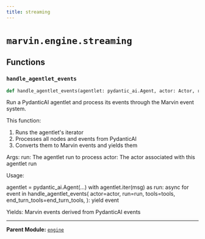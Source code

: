 ```yaml
---
title: streaming
---
```


# `marvin.engine.streaming`

## Functions

### `handle_agentlet_events`
```python
def handle_agentlet_events(agentlet: pydantic_ai.Agent, actor: Actor, run: AgentRun)
```
Run a PydanticAI agentlet and process its events through the Marvin event system.

This function:
1. Runs the agentlet's iterator
2. Processes all nodes and events from PydanticAI
3. Converts them to Marvin events and yields them

Args:
    run: The agentlet run to process
    actor: The actor associated with this agentlet run

Usage:

agentlet = pydantic_ai.Agent(...)
with agentlet.iter(msg) as run:
    async for event in handle_agentlet_events(
        actor=actor,
        run=run,
        tools=tools,
        end_turn_tools=end_turn_tools,
    ):
        yield event

Yields:
    Marvin events derived from PydanticAI events

---

**Parent Module:** [`engine`](marvin-engine)
